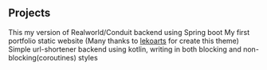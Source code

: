 ## Projects

<ProjectCard title="Realworld/Conduit Spring boot" link="https://github.com/klurpicolo/Conduit-backend-SpringBoot" bg="linear-gradient(to right, #D4145A 0%, #FBB03B 100%)">
This my version of Realworld/Conduit backend using Spring boot 
</ProjectCard>

<ProjectCard title="My Portfolio v1" link="https://github.com/klurpicolo/my-personal-portfolio-v1" bg="linear-gradient(to right, #662D8C 0%, #ED1E79 100%)">
My first portfolio static website (Many thanks to <a href="https://twitter.com/lekoarts_de">lekoarts</a> for create this theme)
</ProjectCard>

<ProjectCard title="kotlin-url-shortener" link="https://github.com/klurpicolo/kotlin-url-shortener" bg="linear-gradient(0deg, rgba(2,0,36,1) 0%, rgba(0,212,255,1) 100%)">
Simple url-shortener backend using kotlin, writing in both blocking and non-blocking(coroutines) styles
</ProjectCard>